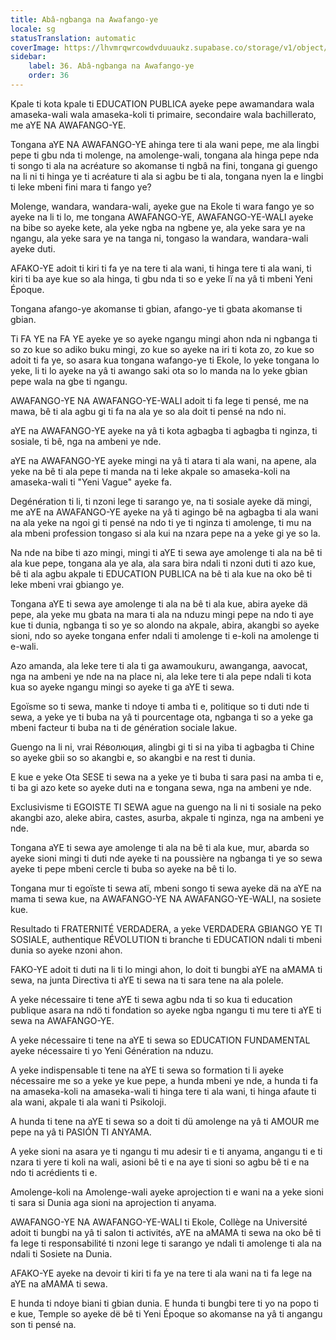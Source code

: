 ```yaml
---
title: Abâ-ngbanga na Awafango-ye
locale: sg
statusTranslation: automatic
coverImage: https://lhvmrqwrcowdvduuaukz.supabase.co/storage/v1/object/public/strapi-uploads/small_cover-educacion-fundamental.webp-2d51a7828a2b1309555be27f7e2a61a0.webp
sidebar:
    label: 36. Abâ-ngbanga na Awafango-ye
    order: 36
---
```

Kpale ti kota kpale ti EDUCATION PUBLICA ayeke pepe awamandara wala amaseka-wali wala amaseka-koli ti primaire, secondaire wala bachillerato, me aYE NA AWAFANGO-YE.

Tongana aYE NA AWAFANGO-YE ahinga tere ti ala wani pepe, me ala lingbi pepe ti gbu nda ti molenge, na amolenge-wali, tongana ala hinga pepe nda ti songo ti ala na acréature so akomanse ti ngbâ na fini, tongana gi guengo na li ni ti hinga ye ti acréature ti ala si agbu be ti ala, tongana nyen la e lingbi ti leke mbeni fini mara ti fango ye?

Molenge, wandara, wandara-wali, ayeke gue na Ekole ti wara fango ye so ayeke na li ti lo, me tongana AWAFANGO-YE, AWAFANGO-YE-WALI ayeke na bibe so ayeke kete, ala yeke ngba na ngbene ye, ala yeke sara ye na ngangu, ala yeke sara ye na tanga ni, tongaso la wandara, wandara-wali ayeke duti.

AFAKO-YE adoit ti kiri ti fa ye na tere ti ala wani, ti hinga tere ti ala wani, ti kiri ti ba aye kue so ala hinga, ti gbu nda ti so e yeke lï na yâ ti mbeni Yeni Époque.

Tongana afango-ye akomanse ti gbian, afango-ye ti gbata akomanse ti gbian.

Ti FA YE na FA YE ayeke ye so ayeke ngangu mingi ahon nda ni ngbanga ti so zo kue so adiko buku mingi, zo kue so ayeke na iri ti kota zo, zo kue so adoit ti fa ye, so asara kua tongana wafango-ye ti Ekole, lo yeke tongana lo yeke, li ti lo ayeke na yâ ti awango saki ota so lo manda na lo yeke gbian pepe wala na gbe ti ngangu.

AWAFANGO-YE NA AWAFANGO-YE-WALI adoit ti fa lege ti pensé, me na mawa, bê ti ala agbu gi ti fa na ala ye so ala doit ti pensé na ndo ni.

aYE na AWAFANGO-YE ayeke na yâ ti kota agbagba ti agbagba ti nginza, ti sosiale, ti bê, nga na ambeni ye nde.

aYE na AWAFANGO-YE ayeke mingi na yâ ti atara ti ala wani, na apene, ala yeke na bê ti ala pepe ti manda na ti leke akpale so amaseka-koli na amaseka-wali ti "Yeni Vague" ayeke fa.

Degénération ti li, ti nzoni lege ti sarango ye, na ti sosiale ayeke dä mingi, me aYE na AWAFANGO-YE ayeke na yâ ti agingo bê na agbagba ti ala wani na ala yeke na ngoi gi ti pensé na ndo ti ye ti nginza ti amolenge, ti mu na ala mbeni profession tongaso si ala kui na nzara pepe na a yeke gi ye so la.

Na nde na bibe ti azo mingi, mingi ti aYE ti sewa aye amolenge ti ala na bê ti ala kue pepe, tongana ala ye ala, ala sara bira ndali ti nzoni duti ti azo kue, bê ti ala agbu akpale ti EDUCATION PUBLICA na bê ti ala kue na oko bê ti leke mbeni vrai gbiango ye.

Tongana aYE ti sewa aye amolenge ti ala na bê ti ala kue, abira ayeke dä pepe, ala yeke mu gbata na mara ti ala na nduzu mingi pepe na ndo ti aye kue ti dunia, ngbanga ti so ye so alondo na akpale, abira, akangbi so ayeke sioni, ndo so ayeke tongana enfer ndali ti amolenge ti e-koli na amolenge ti e-wali.

Azo amanda, ala leke tere ti ala ti ga awamoukuru, awanganga, aavocat, nga na ambeni ye nde na na place ni, ala leke tere ti ala pepe ndali ti kota kua so ayeke ngangu mingi so ayeke ti ga aYE ti sewa.

Egoïsme so ti sewa, manke ti ndoye ti amba ti e, politique so ti duti nde ti sewa, a yeke ye ti buba na yâ ti pourcentage ota, ngbanga ti so a yeke ga mbeni facteur ti buba na ti de génération sociale lakue.

Guengo na li ni, vrai Réволюция, alingbi gi ti si na yiba ti agbagba ti Chine so ayeke gbii so so akangbi e, so akangbi e na rest ti dunia.

E kue e yeke Ota SESE ti sewa na a yeke ye ti buba ti sara pasi na amba ti e, ti ba gi azo kete so ayeke duti na e tongana sewa, nga na ambeni ye nde.

Exclusivisme ti EGOISTE TI SEWA ague na guengo na li ni ti sosiale na peko akangbi azo, aleke abira, castes, asurba, akpale ti nginza, nga na ambeni ye nde.

Tongana aYE ti sewa aye amolenge ti ala na bê ti ala kue, mur, abarda so ayeke sioni mingi ti duti nde ayeke ti na poussière na ngbanga ti ye so sewa ayeke ti pepe mbeni cercle ti buba so ayeke na bê ti lo.

Tongana mur ti egoïste ti sewa atï, mbeni songo ti sewa ayeke dä na aYE na mama ti sewa kue, na AWAFANGO-YE NA AWAFANGO-YE-WALI, na sosiete kue.

Resultado ti FRATERNITÉ VERDADERA, a yeke VERDADERA GBIANGO YE TI SOSIALE, authentique RÉVOLUTION ti branche ti EDUCATION ndali ti mbeni dunia so ayeke nzoni ahon.

FAKO-YE adoit ti duti na li ti lo mingi ahon, lo doit ti bungbi aYE na aMAMA ti sewa, na junta Directiva ti aYE ti sewa na ti sara tene na ala polele.

A yeke nécessaire ti tene aYE ti sewa agbu nda ti so kua ti education publique asara na ndö ti fondation so ayeke ngba ngangu ti mu tere ti aYE ti sewa na AWAFANGO-YE.

A yeke nécessaire ti tene na aYE ti sewa so EDUCATION FUNDAMENTAL ayeke nécessaire ti yo Yeni Génération na nduzu.

A yeke indispensable ti tene na aYE ti sewa so formation ti li ayeke nécessaire me so a yeke ye kue pepe, a hunda mbeni ye nde, a hunda ti fa na amaseka-koli na amaseka-wali ti hinga tere ti ala wani, ti hinga afaute ti ala wani, akpale ti ala wani ti Psikoloji.

A hunda ti tene na aYE ti sewa so a doit ti dü amolenge na yâ ti AMOUR me pepe na yâ ti PASIÓN TI ANYAMA.

A yeke sioni na asara ye ti ngangu ti mu adesir ti e ti anyama, angangu ti e ti nzara ti yere ti koli na wali, asioni bê ti e na aye ti sioni so agbu bê ti e na ndo ti acrédients ti e.

Amolenge-koli na Amolenge-wali ayeke aprojection ti e wani na a yeke sioni ti sara si Dunia aga sioni na aprojection ti anyama.

AWAFANGO-YE NA AWAFANGO-YE-WALI ti Ekole, Collège na Université adoit ti bungbi na yâ ti salon ti activités, aYE na aMAMA ti sewa na oko bê ti fa lege ti responsabilité ti nzoni lege ti sarango ye ndali ti amolenge ti ala na ndali ti Sosiete na Dunia.

AFAKO-YE ayeke na devoir ti kiri ti fa ye na tere ti ala wani na ti fa lege na aYE na aMAMA ti sewa.

E hunda ti ndoye biani ti gbian dunia. E hunda ti bungbi tere ti yo na popo ti e kue, Temple so ayeke dë bê ti Yeni Époque so akomanse na yâ ti angangu son ti pensé na.

